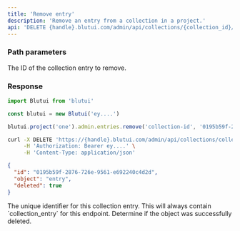```yaml
---
title: 'Remove entry'
description: 'Remove an entry from a collection in a project.'
api: 'DELETE {handle}.blutui.com/admin/api/collections/{collection_id}/entries/{id}'
---
```


### Path parameters

<Parameter name="id" type="string" required="true">
The ID of the collection entry to remove.
</Parameter>

### Response

```ts tab="Node.js"
import Blutui from 'blutui'

const blutui = new Blutui('ey....')

blutui.project('one').admin.entries.remove('collection-id', '0195b59f-2876-726e-9561-e692240c4d2d')
```

```bash tab="cURL"
curl -X DELETE 'https://{handle}.blutui.com/admin/api/collections/collection-id/entries/0195b59f-2876-726e-9561-e692240c4d2d' \
     -H 'Authorization: Bearer ey....' \
     -H 'Content-Type: application/json'
```

```json title="Response">
{
  "id": "0195b59f-2876-726e-9561-e692240c4d2d",
  "object": "entry",
  "deleted": true
}
```

<Parameter name="id" type="string">
The unique identifier for this collection entry.
</Parameter>

<Parameter name="object" type="string">
This will always contain `collection_entry` for this endpoint.
</Parameter>

<Parameter name="deleted" type="boolean">
Determine if the object was successfully deleted.
</Parameter>
